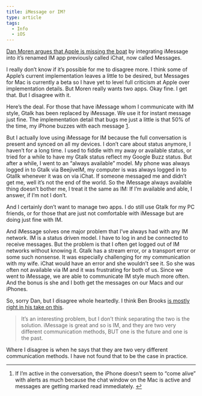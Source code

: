```yaml
---
title: iMessage or IM?
type: article
tags:
  - Info
  - iOS
---
```


[Dan Moren argues that Apple is missing the boat](http://www.macworld.com/article/1166294/imessage_and_instant_messages_deserve_different_apps.html) by integrating iMessage into it’s renamed IM app previously called iChat, now called Messages.

I really don’t know if it’s possible for me to disagree more. I think some of Apple’s current implementation leaves a little to be desired, but Messages for Mac is currently a beta so I have yet to level full criticism at Apple over implementation details. But Moren really wants two apps. Okay fine. I get that. But I disagree with it.

Here’s the deal. For those that have iMessage whom I communicate with IM style, Gtalk has been replaced by iMessage. We use it for instant message just fine. The implementation detail that bugs me just a little is that 50% of the time, my iPhone buzzes with each message [1](#fn:imessageim1).

But I actually love using iMessage for IM because the full conversation is present and synced on all my devices. I don’t care about status anymore, I haven’t for a long time. I used to fiddle with my away or available status, or tried for a while to have my Gtalk status reflect my Google Buzz status. But after a while, I went to an “always available” model. My phone was always logged in to Gtalk via BeejiveIM, my computer is was always logged in to Gtallk whenever it was on via iChat. If someone messaged me and didn’t get me, well it’s not the end of the world. So the iMessage always available thing doesn’t bother me, I treat it the same as IM: If I’m available and able, I answer, if I’m not I don’t.

And I certainly don’t want to manage two apps. I do still use Gtalk for my PC friends, or for those that are just not comfortable with iMessage but are doing just fine with IM.

And iMessage solves one major problem that I’ve always had with any IM network. IM is a status driven model. I have to log in and be connected to receive messages. But the problem is that I often get logged out of IM networks without knowing it. Gtalk has a stream error, or a transport error or some such nonsense. It was especially challenging for my communication with my wife. iChat would have an error and she wouldn’t see it. So she was often not available via IM and it was frustrating for both of us. Since we went to iMessage, we are able to communicate IM style much more often. And the bonus is she and I both get the messages on our Macs and our iPhones.

So, sorry Dan, but I disagree whole heartedly. I think Ben Brooks [is mostly right in his take on this](http://brooksreview.net/2012/04/imessage-message/).

> It’s an interesting problem, but I don’t think separating the two is the solution. iMessage is great and so is IM, and they are two very different communication methods, BUT one is the future and one is the past.

Where I disagree is when he says that they are two very different communication methods. I have not found that to be the case in practice.

* * *

1.  If I’m active in the conversation, the iPhone doesn’t seem to “come alive” with alerts as much because the chat window on the Mac is active and messages are getting marked read immediately. [↩](#fnref:imessageim1)

